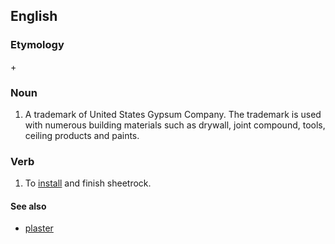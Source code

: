 {{also|Sheetrock}}
==English==

===Etymology===
{{term|sheet|lang=en}} + {{term|rock|lang=en}}

===Noun===
{{en-noun|-}}

# {{uncountable}} A trademark of United States Gypsum Company.  The trademark is used with numerous building materials such as drywall, joint compound, tools, ceiling products and paints.

===Verb===
{{en-verb}}

# To [[install]] and finish sheetrock.

====See also====
* [[plaster]]